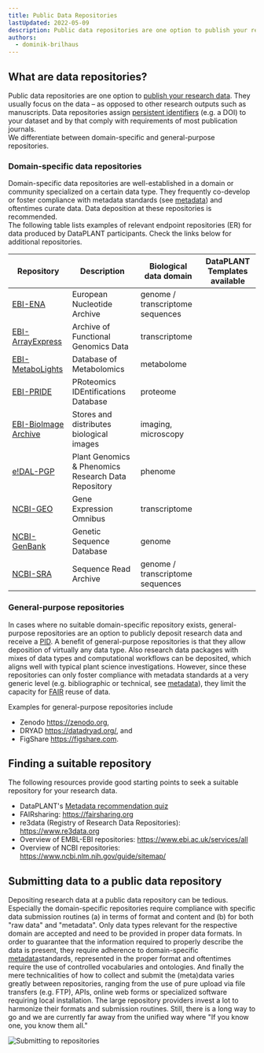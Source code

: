 ```yaml
---
title: Public Data Repositories
lastUpdated: 2022-05-09
description: Public data repositories are one option to publish your research data. They usually focus on the data – as opposed to other research outputs such as manuscripts. Data repositories assign persistent identifiers (e.g. a DOI) to your dataset and by that comply with requirements of most publication journals.
authors:
  - dominik-brilhaus
---
```



## What are data repositories?

Public data repositories are one option to [publish your research data](/nfdi4plants.knowledgebase/fundamentals/data-publications/). They usually focus on the data &ndash; as opposed to other research outputs such as manuscripts. Data repositories assign [persistent identifiers](/nfdi4plants.knowledgebase/fundamentals/persistent-identifiers/) (e.g. a DOI) to your dataset and by that comply with requirements of most publication journals.  
We differentiate between domain-specific and general-purpose repositories.


### Domain-specific data repositories

Domain-specific data repositories are well-established in a domain or community specialized on a certain data type. They frequently co-develop or foster compliance with metadata standards (see [metadata](/nfdi4plants.knowledgebase/fundamentals/metadata)) and oftentimes curate data. Data deposition at these repositories is recommended.  
The following table lists examples of relevant endpoint repositories (ER) for data produced by DataPLANT participants. Check the links below for additional repositories.

Repository | Description | Biological data domain | DataPLANT Templates available
-- | -- | -- | -- | 
[EBI-ENA](<https://www.ebi.ac.uk/ena/>) | European Nucleotide Archive | genome / transcriptome sequences | <ApproveIcon />
[EBI-ArrayExpress](<https://www.ebi.ac.uk/arrayexpress/>) | Archive of Functional Genomics Data | transcriptome  | <ApproveIcon />
[EBI-MetaboLights](<https://www.ebi.ac.uk/metabolights/>) | Database of Metabolomics | metabolome | <ApproveIcon />
[EBI-PRIDE](<https://www.ebi.ac.uk/pride/>) | PRoteomics IDEntifications Database | proteome | <ApproveIcon />
[EBI-BioImage Archive](<https://www.ebi.ac.uk/bioimage-archive/>) | Stores and distributes biological images | imaging, microscopy | 
[e!DAL-PGP](<https://edal.ipk-gatersleben.de/index.html>) | Plant Genomics & Phenomics Research Data Repository | phenome | <ApproveIcon />
[NCBI-GEO](<https://www.ncbi.nlm.nih.gov/geo/>) | Gene Expression Omnibus | transcriptome | <ApproveIcon />
[NCBI-GenBank](<https://www.ncbi.nlm.nih.gov/genbank/>) | Genetic Sequence Database | genome |
[NCBI-SRA](<https://www.ncbi.nlm.nih.gov/sra/>) | Sequence Read Archive | genome / transcriptome sequences | <ApproveIcon />

### General-purpose repositories

In cases where no suitable domain-specific repository exists, general-purpose repositories are an option to publicly deposit research data and receive a [PID](/nfdi4plants.knowledgebase/fundamentals/persistent-identifiers/). A benefit of general-purpose repositories is that they allow deposition of virtually any data type. Also research data packages with mixes of data types and computational workflows can be deposited, which aligns well with typical plant science investigations. However, since these repositories can only foster compliance with metadata standards at a very generic level (e.g. bibliographic or technical, see [metadata](/nfdi4plants.knowledgebase/fundamentals/metadata)), they limit the capacity for [FAIR](/nfdi4plants.knowledgebase/fundamentals/fair-data-principles) reuse of data.  

Examples for general-purpose repositories include

- Zenodo https://zenodo.org,
- DRYAD https://datadryad.org/, and
- FigShare https://figshare.com.


## Finding a suitable repository

The following resources provide good starting points to seek a suitable repository for your research data.

- DataPLANT's [Metadata recommendation quiz](/nfdi4plants.knowledgebase/resources/metadata-quiz)
- FAIRsharing: https://fairsharing.org
- re3data (Registry of Research Data Repositories): https://www.re3data.org
- Overview of EMBL-EBI repositories: https://www.ebi.ac.uk/services/all
- Overview of NCBI repositories: https://www.ncbi.nlm.nih.gov/guide/sitemap/

## Submitting data to a public data repository

Depositing research data at a public data repository can be tedious. Especially the domain-specific repositories require compliance with specific data submission routines (a) in terms of format and content and (b) for both "raw data" and "metadata". Only data types relevant for the respective domain are accepted and need to be provided in proper data formats. In order to guarantee that the information required to properly describe the data is present, they require adherence to domain-specific [metadata](/nfdi4plants.knowledgebase/fundamentals/metadata)standards, represented in the proper format and oftentimes require the use of controlled vocabularies and ontologies. And finally the mere technicalities of how to collect and submit the (meta)data varies greatly between repositories, ranging from the use of pure upload via file transfers (e.g. FTP), APIs, online web forms or specialized software requiring local installation. The large repository providers invest a lot to harmonize their formats and submission routines. Still, there is a long way to go and we are currently far away from the unified way where "If you know one, you know them all."

![Submitting to repositories](@images/fundamentals/repositories-submission.png)
